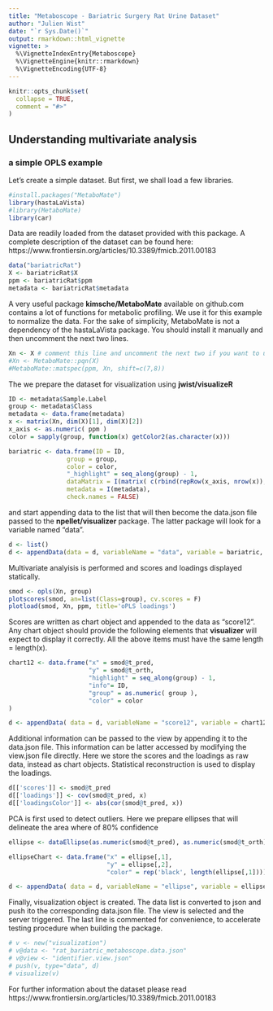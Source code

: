 ```yaml
---
title: "Metaboscope - Bariatric Surgery Rat Urine Dataset"
author: "Julien Wist"
date: "`r Sys.Date()`"
output: rmarkdown::html_vignette
vignette: >
  %\VignetteIndexEntry{Metaboscope}
  %\VignetteEngine{knitr::rmarkdown}
  %\VignetteEncoding{UTF-8}
---
```


```r
knitr::opts_chunk$set(
  collapse = TRUE,
  comment = "#>"
)
```


## Understanding multivariate analysis
### a simple OPLS example

Let's create a simple dataset. But first, we shall load a few libraries.

```r
#install.packages("MetaboMate")
library(hastaLaVista)
#library(MetaboMate)
library(car)
```

Data are readily loaded from the dataset provided with this package. A complete description of the dataset can be found here: https://www.frontiersin.org/articles/10.3389/fmicb.2011.00183

```r
data("bariatricRat")
X <- bariatricRat$X
ppm <- bariatricRat$ppm
metadata <- bariatricRat$metadata
```

A very useful package **kimsche/MetaboMate** available on github.com contains a lot of functions for metabolic profiling. We use it for this example to normalize the data.
For the sake of simplicity, MetaboMate is not a dependency of the hastaLaVista package. You should install it manually and then uncomment the next two lines.

```r
Xn <- X # comment this line and uncomment the next two if you want to use MetaboMate.
#Xn <- MetaboMate::pqn(X)
#MetaboMate::matspec(ppm, Xn, shift=c(7,8))
```

The we prepare the dataset for visualization using **jwist/visualizeR**

```r
ID <- metadata$Sample.Label
group <- metadata$Class
metadata <- data.frame(metadata)
x <- matrix(Xn, dim(X)[1], dim(X)[2])
x_axis <- as.numeric( ppm )
color = sapply(group, function(x) getColor2(as.character(x)))

bariatric <- data.frame(ID = ID,
                group = group,
                color = color,
                "_highlight" = seq_along(group) - 1,
                dataMatrix = I(matrix( c(rbind(repRow(x_axis, nrow(x)), x)), nrow(x), ncol(x)*2)),
                metadata = I(metadata),
                check.names = FALSE)
```

and start appending data to the list that will then become the data.json file passed to the **npellet/visualizer** package. The latter package will look for a variable named "data".

```r
d <- list()
d <- appendData(data = d, variableName = "data", variable = bariatric, type = "table")
```

Multivariate analyisis is performed and scores and loadings displayed statically.

```r
smod <- opls(Xn, group)
plotscores(smod, an=list(Class=group), cv.scores = F)
plotload(smod, Xn, ppm, title='oPLS loadings')
```

Scores are written as chart object and appended to the data as "score12". Any chart object should provide the following elements that **visualizer** will expect to display it correctly. All the above items must have the same length = length(x).
```r
chart12 <- data.frame("x" = smod@t_pred,
                      "y" = smod@t_orth,
                      "highlight" = seq_along(group) - 1,
                      "info"= ID,
                      "group" = as.numeric( group ),
                      "color" = color
)

d <- appendData( data = d, variableName = "score12", variable = chart12, type = "score")
```

Additional information can be passed to the view by appending it to the data.json file. This information can be latter accessed by modifying the view.json file directly. Here we store the scores and the loadings as raw data, instead as chart objects. Statistical reconstruction is used to display the loadings. 
```r
d[['scores']] <- smod@t_pred
d[['loadings']] <- cov(smod@t_pred, x)
d[['loadingsColor']] <- abs(cor(smod@t_pred, x))
```

PCA is first used to detect outliers. Here we prepare ellipses that will delineate the area where of 80% confidence

```r
ellipse <- dataEllipse(as.numeric(smod@t_pred), as.numeric(smod@t_orth), levels=0.80)

ellipseChart <- data.frame("x" = ellipse[,1],
                           "y" = ellipse[,2],
                           "color" = rep('black', length(ellipse[,1])))

d <- appendData( data = d, variableName = "ellipse", variable = ellipseChart, type = "color")
```

Finally, visualization object is created. The data list is converted to json and push ito the corresponding data.json file. The view is selected and the server triggered. The last line is commented for convenience, to accelerate testing procedure when building the package.

```r
# v <- new("visualization")
# v@data <- "rat_bariatric_metaboscope.data.json"
# v@view <- "identifier.view.json"
# push(v, type="data", d)
# visualize(v)
```

For further information about the dataset please read https://www.frontiersin.org/articles/10.3389/fmicb.2011.00183

